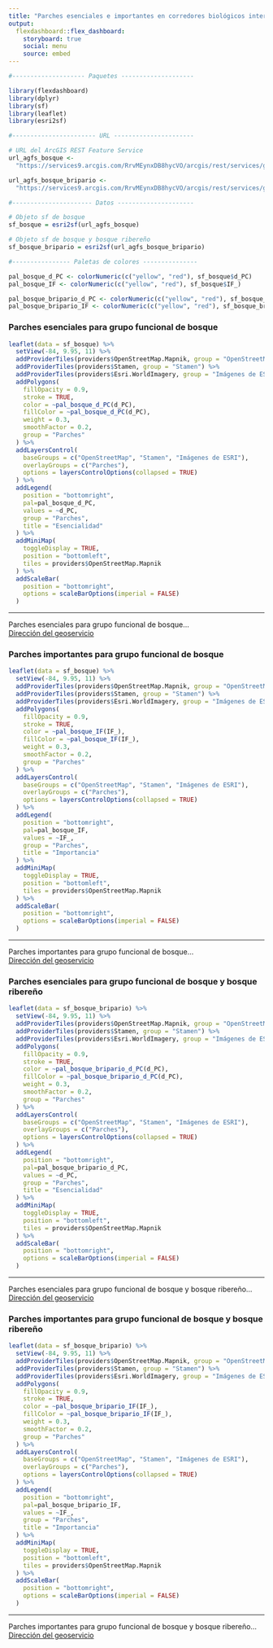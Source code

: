 ```yaml
---
title: "Parches esenciales e importantes en corredores biológicos interurbanos Río Torres y María Aguilar"
output: 
  flexdashboard::flex_dashboard:
    storyboard: true
    social: menu
    source: embed
---
```


```r
#-------------------- Paquetes --------------------

library(flexdashboard)
library(dplyr)
library(sf)
library(leaflet)
library(esri2sf)

#----------------------- URL ----------------------

# URL del ArcGIS REST Feature Service
url_agfs_bosque <-
  "https://services9.arcgis.com/RrvMEynxDB8hycVO/arcgis/rest/services/gam_parches_esenciales_importantes_bosque_corredores/FeatureServer/0"

url_agfs_bosque_bripario <-
  "https://services9.arcgis.com/RrvMEynxDB8hycVO/arcgis/rest/services/gam_parches_esenciales_importantes_bosque_bripario_corredores/FeatureServer/0"

#---------------------- Datos ---------------------

# Objeto sf de bosque
sf_bosque = esri2sf(url_agfs_bosque)

# Objeto sf de bosque y bosque ribereño
sf_bosque_bripario = esri2sf(url_agfs_bosque_bripario)

#---------------- Paletas de colores ---------------

pal_bosque_d_PC <- colorNumeric(c("yellow", "red"), sf_bosque$d_PC)
pal_bosque_IF <- colorNumeric(c("yellow", "red"), sf_bosque$IF_)

pal_bosque_bripario_d_PC <- colorNumeric(c("yellow", "red"), sf_bosque_bripario$d_PC)
pal_bosque_bripario_IF <- colorNumeric(c("yellow", "red"), sf_bosque_bripario$IF_)
```

### Parches esenciales para grupo funcional de bosque

```r
leaflet(data = sf_bosque) %>%
  setView(-84, 9.95, 11) %>%
  addProviderTiles(providers$OpenStreetMap.Mapnik, group = "OpenStreetMap") %>%
  addProviderTiles(providers$Stamen, group = "Stamen") %>%
  addProviderTiles(providers$Esri.WorldImagery, group = "Imágenes de ESRI") %>%
  addPolygons(
    fillOpacity = 0.9,
    stroke = TRUE,
    color = ~pal_bosque_d_PC(d_PC),
    fillColor = ~pal_bosque_d_PC(d_PC),
    weight = 0.3,
    smoothFactor = 0.2,
    group = "Parches"
  ) %>%
  addLayersControl(
    baseGroups = c("OpenStreetMap", "Stamen", "Imágenes de ESRI"),
    overlayGroups = c("Parches"),
    options = layersControlOptions(collapsed = TRUE)    
  ) %>%  
  addLegend(
    position = "bottomright",
    pal=pal_bosque_d_PC,
    values = ~d_PC, 
    group = "Parches",
    title = "Esencialidad"
  ) %>%  
  addMiniMap(
    toggleDisplay = TRUE,
    position = "bottomleft",
    tiles = providers$OpenStreetMap.Mapnik
  ) %>%
  addScaleBar(
    position = "bottomright",
    options = scaleBarOptions(imperial = FALSE)
  )
```

***
Parches esenciales para grupo funcional de bosque...  
[Dirección del geoservicio](https://services9.arcgis.com/RrvMEynxDB8hycVO/arcgis/rest/services/gam_parches_esenciales_importantes_bosque_corredores/FeatureServer/0)

### Parches importantes para grupo funcional de bosque

```r
leaflet(data = sf_bosque) %>%
  setView(-84, 9.95, 11) %>%
  addProviderTiles(providers$OpenStreetMap.Mapnik, group = "OpenStreetMap") %>%
  addProviderTiles(providers$Stamen, group = "Stamen") %>%
  addProviderTiles(providers$Esri.WorldImagery, group = "Imágenes de ESRI") %>%
  addPolygons(
    fillOpacity = 0.9,
    stroke = TRUE,
    color = ~pal_bosque_IF(IF_),
    fillColor = ~pal_bosque_IF(IF_),
    weight = 0.3,
    smoothFactor = 0.2,
    group = "Parches"
  ) %>%
  addLayersControl(
    baseGroups = c("OpenStreetMap", "Stamen", "Imágenes de ESRI"),
    overlayGroups = c("Parches"),
    options = layersControlOptions(collapsed = TRUE)    
  ) %>%  
  addLegend(
    position = "bottomright",
    pal=pal_bosque_IF,
    values = ~IF_, 
    group = "Parches",
    title = "Importancia"
  ) %>%  
  addMiniMap(
    toggleDisplay = TRUE,
    position = "bottomleft",
    tiles = providers$OpenStreetMap.Mapnik
  ) %>%
  addScaleBar(
    position = "bottomright",
    options = scaleBarOptions(imperial = FALSE)
  )
```

***
Parches importantes para grupo funcional de bosque...  
[Dirección del geoservicio](https://services9.arcgis.com/RrvMEynxDB8hycVO/arcgis/rest/services/gam_parches_esenciales_importantes_bosque_corredores/FeatureServer/0)

### Parches esenciales para grupo funcional de bosque y bosque ribereño

```r
leaflet(data = sf_bosque_bripario) %>%
  setView(-84, 9.95, 11) %>%
  addProviderTiles(providers$OpenStreetMap.Mapnik, group = "OpenStreetMap") %>%
  addProviderTiles(providers$Stamen, group = "Stamen") %>%
  addProviderTiles(providers$Esri.WorldImagery, group = "Imágenes de ESRI") %>%
  addPolygons(
    fillOpacity = 0.9,
    stroke = TRUE,
    color = ~pal_bosque_bripario_d_PC(d_PC),
    fillColor = ~pal_bosque_bripario_d_PC(d_PC),
    weight = 0.3,
    smoothFactor = 0.2,
    group = "Parches"
  ) %>%
  addLayersControl(
    baseGroups = c("OpenStreetMap", "Stamen", "Imágenes de ESRI"),
    overlayGroups = c("Parches"),
    options = layersControlOptions(collapsed = TRUE)    
  ) %>%  
  addLegend(
    position = "bottomright",
    pal=pal_bosque_bripario_d_PC,
    values = ~d_PC, 
    group = "Parches",
    title = "Esencialidad"
  ) %>%  
  addMiniMap(
    toggleDisplay = TRUE,
    position = "bottomleft",
    tiles = providers$OpenStreetMap.Mapnik
  ) %>%
  addScaleBar(
    position = "bottomright",
    options = scaleBarOptions(imperial = FALSE)
  )
```

***
Parches esenciales para grupo funcional de bosque y bosque ribereño...  
[Dirección del geoservicio](https://services9.arcgis.com/RrvMEynxDB8hycVO/arcgis/rest/services/gam_parches_esenciales_importantes_bosque_bripario_corredores/FeatureServer/0)

### Parches importantes para grupo funcional de bosque y bosque ribereño

```r
leaflet(data = sf_bosque_bripario) %>%
  setView(-84, 9.95, 11) %>%
  addProviderTiles(providers$OpenStreetMap.Mapnik, group = "OpenStreetMap") %>%
  addProviderTiles(providers$Stamen, group = "Stamen") %>%
  addProviderTiles(providers$Esri.WorldImagery, group = "Imágenes de ESRI") %>%
  addPolygons(
    fillOpacity = 0.9,
    stroke = TRUE,
    color = ~pal_bosque_bripario_IF(IF_),
    fillColor = ~pal_bosque_bripario_IF(IF_),
    weight = 0.3,
    smoothFactor = 0.2,
    group = "Parches"
  ) %>%
  addLayersControl(
    baseGroups = c("OpenStreetMap", "Stamen", "Imágenes de ESRI"),
    overlayGroups = c("Parches"),
    options = layersControlOptions(collapsed = TRUE)    
  ) %>%  
  addLegend(
    position = "bottomright",
    pal=pal_bosque_bripario_IF,
    values = ~IF_, 
    group = "Parches",
    title = "Importancia"
  ) %>%  
  addMiniMap(
    toggleDisplay = TRUE,
    position = "bottomleft",
    tiles = providers$OpenStreetMap.Mapnik
  ) %>%
  addScaleBar(
    position = "bottomright",
    options = scaleBarOptions(imperial = FALSE)
  )
```

***
Parches importantes para grupo funcional de bosque y bosque ribereño...  
[Dirección del geoservicio](https://services9.arcgis.com/RrvMEynxDB8hycVO/arcgis/rest/services/gam_parches_esenciales_importantes_bosque_bripario_corredores/FeatureServer/0)